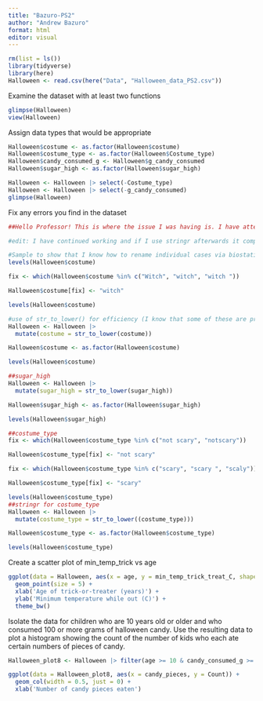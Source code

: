 ```yaml
---
title: "Bazuro-PS2"
author: "Andrew Bazuro"
format: html
editor: visual
---
```


```r
rm(list = ls())
library(tidyverse)
library(here)
Halloween <- read.csv(here("Data", "Halloween_data_PS2.csv"))
```

Examine the dataset with at least two functions

```r
glimpse(Halloween)
view(Halloween)
```

Assign data types that would be appropriate
```r
Halloween$costume <- as.factor(Halloween$costume)
Halloween$costume_type <- as.factor(Halloween$Costume_type)
Halloween$candy_consumed_g <- Halloween$g_candy_consumed
Halloween$sugar_high <- as.factor(Halloween$sugar_high)

Halloween <- Halloween |> select(-Costume_type)
Halloween <- Halloween |> select(-g_candy_consumed)
glimpse(Halloween)
```
Fix any errors you find in the dataset

```r
##Hello Professor! This is where the issue I was having is. I have attempted to replace all of the misspelled/miscapitalized "witch" but none of them are replacing.

#edit: I have continued working and if I use stringr afterwards it completely works and does what both are supposed to do. I don't know why this part doesn't work on its own.

#Sample to show that I know how to rename individual cases via biostatistics method
levels(Halloween$costume)

fix <- which(Halloween$costume %in% c("Witch", "witch", "witch "))

Halloween$costume[fix] <- "witch"

levels(Halloween$costume)
```


```r
#use of str_to_lower() for efficiency (I know that some of these are proper noun's but for ease of use I will be lowercasing everything.)
Halloween <- Halloween |> 
  mutate(costume = str_to_lower(costume))

Halloween$costume <- as.factor(Halloween$costume)

levels(Halloween$costume)
```

```r
##sugar_high
Halloween <- Halloween |> 
  mutate(sugar_high = str_to_lower(sugar_high))

Halloween$sugar_high <- as.factor(Halloween$sugar_high)

levels(Halloween$sugar_high)
```
```r
##costume_type
fix <- which(Halloween$costume_type %in% c("not scary", "notscary"))

Halloween$costume_type[fix] <- "not scary"

fix <- which(Halloween$costume_type %in% c("scary", "scary ", "scaly"))

Halloween$costume_type[fix] <- "scary"

levels(Halloween$costume_type)
##stringr for costume_type
Halloween <- Halloween |> 
  mutate(costume_type = str_to_lower((costume_type)))

Halloween$costume_type <- as.factor(Halloween$costume_type)

levels(Halloween$costume_type)
```

Create a scatter plot of min_temp_trick vs age
```r
ggplot(data = Halloween, aes(x = age, y = min_temp_trick_treat_C, shape = costume_type, colour = costume_type)) +
  geom_point(size = 5) +
  xlab('Age of trick-or-treater (years)') +
  ylab('Minimum temperature while out (C)') +
  theme_bw()
```
Isolate the data for children who are 10 years old or older and who consumed 100 or more grams of halloween candy. Use the resulting data to plot a histogram showing the count of the number of kids who each ate certain numbers of pieces of candy.
```r
Halloween_plot8 <- Halloween |> filter(age >= 10 & candy_consumed_g >= 100) |> group_by(candy_pieces) |> summarise(Count = length(candy_pieces))

ggplot(data = Halloween_plot8, aes(x = candy_pieces, y = Count)) +
  geom_col(width = 0.5, just = 0) +
  xlab('Number of candy pieces eaten')
```


